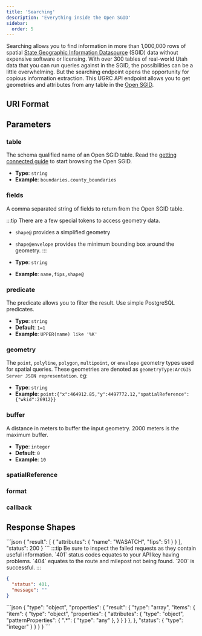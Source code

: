 ```yaml
---
title: 'Searching'
description: 'Everything inside the Open SGID'
sidebar:
  order: 5
---
```



Searching allows you to find information in more than 1,000,000 rows of spatial [State Geographic Information Datasource](https://gis.utah.gov/documentation/sgid/) (SGID) data without expensive software or licensing. With over 300 tables of real-world Utah data that you can run queries against in the SGID, the possibilities can be a little overwhelming. But the searching endpoint opens the opportunity for copious information extraction. This UGRC API endpoint allows you to get geometries and attributes from any table in the [Open SGID](https://gis.utah.gov/documentation/sgid/open-sgid/).

## URI Format

<Uri verb="GET" endpoint="search/{table}/{fields}" />

## Parameters

<Card title="Required path parameters" icon="approve-check">

### table

The schema qualified name of an Open SGID table. Read the [getting connected guide](https://gis.utah.gov/documentation/sgid/open-sgid/) to start browsing the Open SGID.

- **Type**: `string`
- **Example**: `boundaries.county_boundaries`

### fields

A comma separated string of fields to return from the Open SGID table.

:::tip
There are a few special tokens to access geometry data.

- `shape@` provides a simplified geometry
- `shape@envelope` provides the minimum bounding box around the geometry.
  :::

- **Type**: `string`
- **Example**: `name,fips,shape@`

</Card>
<Card title="Optional query string parameters" icon="setting">

### predicate

The predicate allows you to filter the result. Use simple PostgreSQL predicates.

- **Type**: `string`
- **Default**: `1=1`
- **Example**: `UPPER(name) like '%K'`

### geometry

The `point`, `polyline`, `polygon`, `multipoint`, or `envelope` geometry types used for spatial queries. These geometries are denoted as `geometryType:ArcGIS Server JSON representation`. eg:

- **Type**: `string`
- **Example**: `point:{"x":464912.85,"y":4497772.12,"spatialReference":{"wkid":26912}}`

### buffer

A distance in meters to buffer the input geometry. 2000 meters is the maximum buffer.

- **Type**: `integer`
- **Default**: `0`
- **Example**: `10`

### spatialReference

<SpatialReference />

### format

<OutputFormat />

### callback

<Callback />

</Card>

## Response Shapes

<Tabs>
	<TabItem label="Successful Example">
  ```json
{
  "result": [
    {
    "attributes": {
      "name": "WASATCH",
      "fips": 51
    }
    }
  ],
  "status": 200
}
```
</TabItem>
	<TabItem label="Error Example">
  :::tip
  Be sure to inspect the failed requests as they contain useful information. `401` status codes equates to your API key having problems. `404` equates to the route and milepost not being found. `200` is successful.
  :::

```json
{
  "status": 401,
  "message": ""
}
```

  </TabItem>
  <TabItem label="JSON Schema">
```json
{
  "type": "object",
  "properties": {
    "result": {
      "type": "array",
      "items": {
        "item": {
          "type": "object",
          "properties": {
            "attributes": {
              "type": "object",
              "patternProperties": {
                ".*": {
                  "type": "any"
                },
              }
            }
          }
        },
      },
      "status": {
        "type": "integer"
      }
    }
  }
}
```
  </TabItem>
</Tabs>
